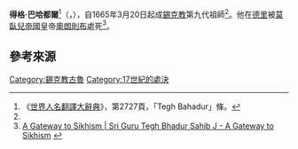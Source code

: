 '''得格·巴哈都爾'''<ref name=ji>《[[世界人名翻譯大辭典|世界人名翻譯大辭典]]》，第2727頁，「Tegh Bahadur」條。</ref>（{{lang-en|'''Tegh Bahadur'''}}，{{bd|1621年|4月1日|1675年|11月11日|catIdx=Bahadur, Tegh}}），自1665年3月20日起成[[錫克教|錫克教]]第九代祖師<ref name=ji/>。他在[[德里|德里]]被[[莫臥兒帝國|莫臥兒帝國]]皇帝[[奧朗則布|奧朗則布]]處死<ref>[http://www.allaboutsikhs.com/sikh-gurus/sri-guru-tegh-bhadur-sahib-j.html#12 A Gateway to Sikhism | Sri Guru Tegh Bhadur Sahib J - A Gateway to Sikhism<!-- Bot generated title -->] {{webarchive|url=https://web.archive.org/web/20080830015218/http://www.allaboutsikhs.com/sikh-gurus/sri-guru-tegh-bhadur-sahib-j.html |date=2008-08-30 }}</ref>。

== 參考來源 ==
{{reflist}}

{{Authority control}}
[[Category:錫克教古魯|Category:錫克教古魯]]
[[Category:17世紀的處決|Category:17世紀的處決]]